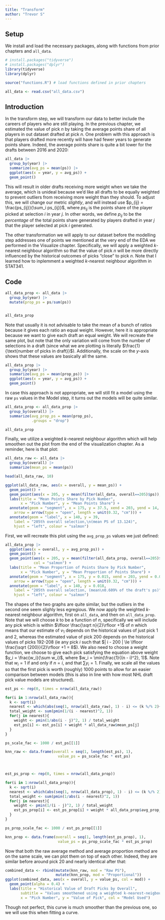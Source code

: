 ```yaml
---
title: "Transform"
author: "Trevor S"
---
```


## Setup

We install and load the necessary packages, along with functions from prior chapters and `all_data`.

```r
# install.packages("tidyverse")
# install.packages("dplyr")
library(tidyverse)
library(dplyr)

source("functions.R") # load functions defined in prior chapters

all_data <- read.csv("all_data.csv")
```

## Introduction

In the transform step, we will transform our data to better include the careers of players who are still playing. In the previous chapter, we estimated the value of pick $n$ by taking the average points share of all players in out dataset drafted at pick $n$. One problem with this approach is that players drafted more recently will have had fewer years to generate points share. Indeed, the average points share is quite a bit lower for the drafts between 2016 and 2020:

```r
all_data |> 
  group_by(year) |> 
  summarize(avg_ps = mean(ps)) |>
  ggplot(aes(x = year, y = avg_ps)) +
  geom_point()
```

This will result in older drafts receiving more weight when we take the average, which is unideal because we'd like all drafts to be equally weighted to prevent outliers from receiving more weight than they should. To adjust this, we will change our metric *slightly*, and will instead use $p_{ij} = \frac{ps_{ij}}{\sum_i ps_{ij}}$, where $ps_{ij}$ is the points share of the player picked at selection $i$ in year $j$. In other words, we define $p_{ij}$ to be the *percentage* of the total points share generated by players drafted in year $j$ that the player selected at pick $i$ generated.

The other transformation we will apply to our dataset before the modelling step addresses one of points we mentioned at the very end of the EDA we performed in the Visualize chapter. Specifically, we will apply a weighted $k$-nearest neighbour algorithm so that the value of pick $n$ will be more directly influenced by the historical outcomes of picks "close" to pick $n$. Note that I learned how to inplemment a weighted $k$-nearest neighbour algorithm in STAT341.

## Code

```r
all_data_prop <- all_data |> 
  group_by(year) |> 
  mutate(prop_ps = ps/sum(ps)) 


all_data_prop
```

Note that usually it is not advisable to take the mean of a bunch of ratios because it gives each ratio an equal weight. However, here it is appropriate because we want to give each draft an equal weight. We will recreate the same plot, but note that the only variation will come from the number of selections in a draft (since what we are plotting is literally $\frac{1}{\text{number of picks in draft}}$). Additionally, the scale on the $y$-axis shows that these values are basically all the same.

```r
all_data_prop |> 
  group_by(year) |> 
  summarize(avg_ps = mean(prop_ps)) |>
  ggplot(aes(x = year, y = avg_ps)) +
  geom_point()
```

In case this approach is not appropriate, we will still fit a model using the raw `ps` values in the Model step, it turns out the models will be quite similar.

```r
all_data_prop <- all_data_prop |> 
  group_by(overall) |>  
  summarize(avg_prop_ps = mean(prop_ps),
            .groups = "drop")

all_data_prop
```

Finally, we utilize a weighted $k$-nearest neighbour algorithm which will help smoothen out the plot from the end of the visualization chapter. As a reminder, here is that plot:

```r
all_data_raw <- all_data |> 
  group_by(overall) |> 
  summarize(mean_ps = mean(ps)) 

head(all_data_raw, 10)

ggplot(all_data_raw, aes(x = overall, y = mean_ps)) + 
  geom_point() +
  geom_point(aes(x = 205, y = mean(filter(all_data, overall==205)$ps)), col = "salmon") +
  labs(title = "Mean Points Share by Pick Number",
       x = "Pick Number", y = "Mean Points Share") + 
  annotate(geom = "segment", x = 175, y = 37.5, xend = 203, yend = 14, colour = "salmon",
    arrow = arrow(type = "open", length = unit(0.32, "cm"))) +
  annotate(geom = "label", x = 140, y = 39,
    label = "205th overall selection,\n(mean PS of 13.124)",
    hjust = "left", colour = "salmon")
```

First, we will recreate this plot using the `avg_prop_ps` values we just defined:

```r
all_data_prop |> 
  ggplot(aes(x = overall, y = avg_prop_ps)) + 
  geom_point() +
  geom_point(aes(x = 205, y = mean(filter(all_data_prop, overall==205)$avg_prop_ps)), 
             col = "salmon") +
  labs(title = "Mean Proportion of Points Share by Pick Number",
       x = "Pick Number", y = "Mean Proportion of Points Share") + 
  annotate(geom = "segment", x = 175, y = 0.015, xend = 203, yend = 0.0065, colour = "salmon",
    arrow = arrow(type = "open", length = unit(0.32, "cm"))) +
  annotate(geom = "label", x = 140, y = 0.018,
    label = "205th overall selection, (mean\n0.609% of the draft's ps)",
    hjust = "left", colour = "salmon")
```

The shapes of the two graphs are quite similar, but the outliers in the second one seem slighly less egregious. We now apply the weighted $k$-nearest neighbour algorithm, first on `all_data`, and then on `all_data_prop`. Note that we will choose $k$ to be a function of $n$, specifically we will include any pick which is within $\lfloor \frac{\sqrt n}{2}\rfloor +1$ of $n$ which means that our estimate of $v_1$ depends on the historical values of just pick 1 and 2, whereas the estimated value of pick 200 depends on the historical values of picks 192-208 (ie any pick $i$ such that $| i - 200 | \le \lfloor \frac{\sqrt {200}}{2}\rfloor +1 = 8$). We also need to choose a weight function, we choose to give each pick satisfying the equation above weight $y_i = \frac{w_i}{\sum w_i}$, where $w_i = \min(\frac{1}{(n - i)^2}, 1)$. Note that $w_i = 1$ if and only if $n = i$, and that $\sum y_i  =1$. Finally, we scale all the values so that the first pick is worth (roughly) 1000 points to allow for an easier comparison between models (this is also in line with how most NHL draft pick value models are structured).

```r
est_ps <- rep(0, times = nrow(all_data_raw))

for(i in 1:nrow(all_data_raw)){
  k <- sqrt(i)
  nearest <- which(abs(seq(1, nrow(all_data_raw), 1) - i) <= (k %/% 2)+1)
  total_weight <- sum(pmin(1/(i - nearest)^2, 1))
  for(j in nearest){
    weight <- pmin(1/abs(i - j)^2, 1) / total_weight
    est_ps[i] <- est_ps[i] + weight * all_data_raw$mean_ps[j]
  }
}

ps_scale_fac <- 1000 / est_ps[[1]]

knn_raw <- data.frame(overall = seq(1, length(est_ps), 1),
                        value_ps = ps_scale_fac * est_ps)



est_ps_prop <- rep(0, times = nrow(all_data_prop))

for(i in 1:nrow(all_data_prop)){
  k <- sqrt(i)
  nearest <- which(abs(seq(1, nrow(all_data_prop), 1) - i) <= (k %/% 2)+1)
  total_weight <- sum(pmin(1/abs(i - nearest)^2, 1))
  for(j in nearest){
    weight <- pmin(1/(i - j)^2, 1) / total_weight
    est_ps_prop[i] <- est_ps_prop[i] + weight * all_data_prop$avg_prop_ps[j]
  }
}

ps_prop_scale_fac <- 1000 / est_ps_prop[[1]]

knn_prop <- data.frame(overall = seq(1, length(est_ps_prop), 1),
                        value_ps = ps_prop_scale_fac * est_ps_prop)
```

Now that both the raw average method and average proportion method are on the same scale, we can plot them on top of each other. Indeed, they are similar before around pick 20 and nearly identical after that:

```r
combined_data <- rbind(mutate(knn_raw, mod = "Raw PS"), 
                       mutate(knn_prop, mod = "Proportional"))
ggplot(combined_data, aes(x = overall, y = value_ps, col = mod)) + 
  geom_point(alpha = 0.4) + 
  labs(title = "Historical Value of Draft Picks by Overall",
       subtitle = "Values smoothened using a weighted k-nearest-neigbour algorithm", 
       x = "Pick Number", y = "Value of Pick", col = "Model Used")
```

Though not perfect, this curve is much smoother than the previous one, so we will use this when fitting a curve.
